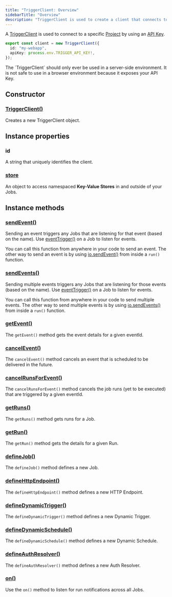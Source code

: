 ```yaml
---
title: "TriggerClient: Overview"
sidebarTitle: "Overview"
description: "TriggerClient is used to create a client that connects to the Trigger.dev platform"
---
```


A [TriggerClient](/documentation/concepts/client-adaptors) is used to connect to a specific [Project](/documentation/concepts/projects) by using an [API Key](/documentation/concepts/environments-endpoints).

```ts Example
export const client = new TriggerClient({
  id: "my-webapp",
  apiKey: process.env.TRIGGER_API_KEY!,
});
```

<Warning>
  The `TriggerClient` should only ever be used in a server-side environment. It is not safe to use
  in a browser environment because it exposes your API Key.
</Warning>

## Constructor

### [TriggerClient()](/sdk/triggerclient/constructor)

Creates a new TriggerClient object.

## Instance properties

### id

A string that uniquely identifies the client.

### [store](/sdk/triggerclient/store)

An object to access namespaced **Key-Value Stores** in and outside of your Jobs.

## Instance methods

### [sendEvent()](/sdk/triggerclient/instancemethods/sendevent)

Sending an event triggers any Jobs that are listening for that event (based on the name). Use [eventTrigger()](/sdk/eventtrigger) on a Job to listen for events.

You can call this function from anywhere in your code to send an event. The other way to send an event is by using [io.sendEvent()](/sdk/io) from inside a `run()` function.

### [sendEvents()](/sdk/triggerclient/instancemethods/sendevents)

Sending multiple events triggers any Jobs that are listening for those events (based on the name). Use [eventTrigger()](/sdk/eventtrigger) on a Job to listen for events.

You can call this function from anywhere in your code to send multiple events. The other way to send multiple events is by using [io.sendEvents()](/sdk/io) from inside a `run()` function.

### [getEvent()](/sdk/triggerclient/instancemethods/getevent)

The `getEvent()` method gets the event details for a given eventId.

### [cancelEvent()](/sdk/triggerclient/instancemethods/cancel-event)

The `cancelEvent()` method cancels an event that is scheduled to be delivered in the future.

### [cancelRunsForEvent()](/sdk/triggerclient/instancemethods/cancel-runs-for-event)

The `cancelRunsForEvent()` method cancels the job runs (yet to be executed) that are triggered by a given eventId.

### [getRuns()](/sdk/triggerclient/instancemethods/getruns)

The `getRuns()` method gets runs for a Job.

### [getRun()](/sdk/triggerclient/instancemethods/getrun)

The `getRun()` method gets the details for a given Run.

### [defineJob()](/sdk/triggerclient/instancemethods/define-job)

The `defineJob()` method defines a new Job.

### [defineHttpEndpoint()](/sdk/triggerclient/instancemethods/define-http-endpoint)

The `defineHttpEndpoint()` method defines a new HTTP Endpoint.

### [defineDynamicTrigger()](/sdk/triggerclient/instancemethods/define-dynamic-trigger)

The `defineDynamicTrigger()` method defines a new Dynamic Trigger.

### [defineDynamicSchedule()](/sdk/triggerclient/instancemethods/define-dynamic-schedule)

The `defineDynamicSchedule()` method defines a new Dynamic Schedule.

### [defineAuthResolver()](/sdk/triggerclient/instancemethods/define-auth-resolver)

The `defineAuthResolver()` method defines a new Auth Resolver.

### [on()](/sdk/triggerclient/instancemethods/on)

Use the `on()` method to listen for run notifications across all Jobs.
